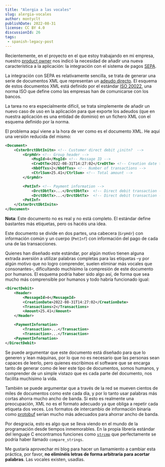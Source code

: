 ```yaml
---
title: "Alergia a las vocales"
slug: alergia-vocales
author: montyclt
publishDate: 2022-08-31
license: CC BY 4.0
discussionId: 26
tags:
 - spanish-legacy-post
---
```


Recientemente, en el proyecto en el que estoy trabajando en mi empresa, nuestro
[product
owner](https://www.techtarget.com/searchsoftwarequality/definition/product-owner)
nos indicó la necesidad de añadir una nueva característica a la aplicación: la
integración con el sistema de pagos
[SEPA](https://www.sepaesp.es/sepa/es/secciones/sobre-sepa/Sobre_SEPA.html).

La integración con SEPA es relativamente sencilla, se trata de generar una serie
de documentos XML que representan un [adeudo
directo](https://www.sepaesp.es/sepa/es/secciones/instrumentos/adeudosdirectos/Adeudos_directos_basicos.html).
El esquema de estos documentos XML está definido por el estándar [ISO
20022](https://www.iso20022.org/), una norma ISO que define como las empresas
han de comunicarse con los bancos.

La tarea no era especialmente difícil, se trata simplemente de añadir un nuevo
caso de uso en la aplicación para que exporte los adeudos (que en nuestra
aplicación es una entidad de dominio) en un fichero XML con el esquema definido
por la norma.

El problema aquí viene a la hora de ver como es el documento XML. He aquí una
versión reducida del mismo:

```xml
<Document>
    <CstmrDrctDbtInitn> <!-- Customer direct debit ¿initn?  -->
        <GrpHdr> <!-- Group header -->
            <MsgId>4</MsgId> <!-- Message ID -->
            <CreDtTm>2022-08-31T14:27:02</CreDtTm> <!-- Creation date time -->
            <NbOfTxs>2</NbOfTxs> <!-- Number of transactions -->
            <CtrlSum>25.41</CtrlSum> <!-- Total amount -->
        </GrpHdr>

        <PmtInf> <!-- Payment information -->
            <DrctDbtTx>...</DrctDbtTx>  <!-- Direct debit transaction -->
            <DrctDbtTx>...</DrctDbtTx>  <!-- Direct debit transaction -->
        <PmtInf>
    </CstmrDrctDbtInitn>
</Document>
```

**Nota**: Este documento no es real y no está completo. El estándar define
bastantes más etiquetas, pero os hacéis una idea.

Este documento se divide en dos partes, una cabecera (`GrpHdr`) con información
común y un cuerpo (`PmtInf`) con información del pago de cada una de las
transacciones.

Quienes han diseñado este estándar, por algún motivo tienen alguna extrada
aversión a utilizar palabras completas para las etiquetas –y por algún motivo
que no logro comprender, suelen eliminar más vocales que consonantes–,
dificultando muchísimo la compresión de este documento por humanos. El esquema
podría haber sido algo así, de forma que sea mucho más comprensible por humanos
y todo habría funcionado igual:

```xml
<DirectDebit>
    <Header>
        <MessageId>4</MessageId>
        <CreationDate>2022-08-31T14:27:02</CreationDate>
        <Transactions>2</Transactions>
        <Amount>25.41</Amount>
    </Header>

    <PaymentInformation>
        <Transaction>...</Transaction>
        <Transaction>...</Transaction>
    <PaymentInformation>
</DirectDebit>
```

Se puede argumentar que este documento está diseñado para que lo generen y lean
máquinas, por lo que no es necesario que las personas sean capaces de leerlo,
pero quienes escribimos el software que se encarga tanto de generar como de leer
este tipo de documentos, somos humanos, y comprender de un simple vistazo que es
cada parte del documento, nos facilita muchísimo la vida.

También se puede argumentar que a través de la red se mueven cientos de miles de
documentos como este cada día, y por lo tanto usar palabras más cortas ahorra
mucho ancho de banda. Si esto es realmente una preocupación, XML no es el
formato adecuado ya que obliga a repetir cada etiqueta dos veces. Los formatos
de intercambio de información binaria como
[protobuf](https://developers.google.com/protocol-buffers) serían mucho más
adecuados para ahorrar ancho de banda.

Por desgracia, esto es algo que se lleva viendo en el mundo de la programación
desde tiempos inmemorables. En la propia librería estándar del lenguaje C
encontramos funciones como
[`strcmp`](https://www.programiz.com/c-programming/library-function/string.h/strcmp)
que perfectamente se podría haber llamado `compare_strings`.

Me gustaría aprovechar mi blog para hacer un llamamiento a cambiar esta
práctica, por favor, **no eliminéis letras de forma arbitraria para acortar
palabras**. Las vocales existen, usadlas.
